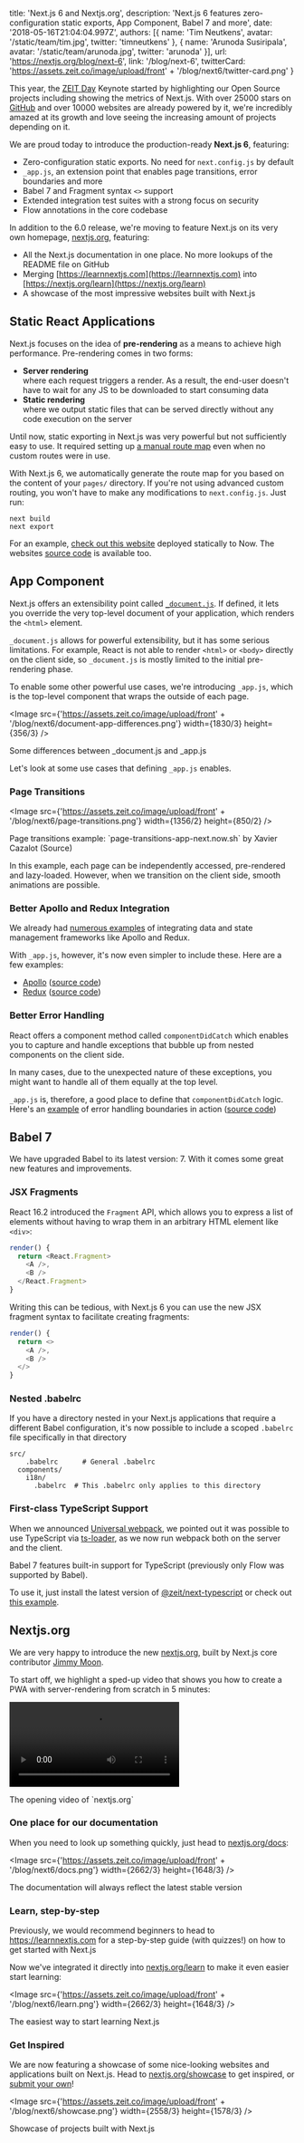 
  title: 'Next.js 6 and Nextjs.org',
  description: 'Next.js 6 features zero-configuration static exports, App Component, Babel 7 and more',
  date: '2018-05-16T21:04:04.997Z',
  authors: [{
    name: 'Tim Neutkens',
    avatar: '/static/team/tim.jpg',
    twitter: 'timneutkens'
  }, {
    name: 'Arunoda Susiripala',
    avatar: '/static/team/arunoda.jpg',
    twitter: 'arunoda'
  }],
  url: 'https://nextjs.org/blog/next-6',
  link: '/blog/next-6',
  twitterCard: 'https://assets.zeit.co/image/upload/front' + '/blog/next6/twitter-card.png'
}



This year, the [ZEIT Day](/day) Keynote started by highlighting our Open Source projects including showing the metrics of Next.js. With over 25000 stars on [GitHub](https://github.com/zeit/next.js) and over 10000 websites are already powered by it, we're incredibly amazed at its growth and love seeing the increasing amount of projects depending on it.

We are proud today to introduce the production-ready **Next.js 6**, featuring:

- Zero-configuration static exports. No need for `next.config.js` by default
- `_app.js`, an extension point that enables page transitions, error boundaries and more
- Babel 7 and Fragment syntax `<>` support
- Extended integration test suites with a strong focus on security
- Flow annotations in the core codebase

In addition to the 6.0 release, we're moving to feature Next.js on its very own homepage, [nextjs.org](https://nextjs.org), featuring:

- All the Next.js documentation in one place. No more lookups of the README file on GitHub
- Merging [https://learnnextjs.com](https://learnnextjs.com) into [https://nextjs.org/learn](https://nextjs.org/learn)
- A showcase of the most impressive websites built with Next.js

## Static React Applications
Next.js focuses on the idea of **pre-rendering** as a means to achieve high performance. Pre-rendering comes in two forms:

- **Server rendering**<br/>where each request triggers a render. As a result, the end-user doesn't have to wait for any JS to be downloaded to start consuming data
- **Static rendering**<br/>where we output static files that can be served directly without any code execution on the server

Until now, static exporting in Next.js was very powerful but not sufficiently easy to use. It required setting up [a manual route map](https://nextjs.org/docs#static-html-export) even when no custom routes were in use.

With Next.js 6, we automatically generate the route map for you based on the content of your `pages/` directory. If you're not using advanced custom routing, you won't have to make any modifications to `next.config.js`. Just run:

```
next build
next export
```

For an example, [check out this website](https://out-khozebgbnl.now.sh/) deployed statically to Now. The websites [source code](https://github.com/zeit/next.js/tree/canary/examples/basic-css) is available too.

## App Component

Next.js offers an extensibility point called [`_document.js`](https://github.com/zeit/next.js#custom-document). If defined, it lets you override the very top-level document of your application, which renders the `<html>` element.

`_document.js` allows for powerful extensibility, but it has some serious limitations. For example, React is not able to render `<html>` or `<body>` directly on the client side, so `_document.js` is mostly limited to the initial pre-rendering phase.

To enable some other powerful use cases, we're introducing `_app.js`, which is the top-level component that wraps the outside of each page.

<Image src={'https://assets.zeit.co/image/upload/front' + '/blog/next6/document-app-differences.png'} width={1830/3} height={356/3} />
<Caption>Some differences between <Caption.Code>_document.js</Caption.Code> and <Caption.Code>_app.js</Caption.Code></Caption>

Let's look at some use cases that defining `_app.js` enables.

### Page Transitions

<Image src={'https://assets.zeit.co/image/upload/front' + '/blog/next6/page-transitions.png'} width={1356/2} height={850/2} />
<Caption>Page transitions example: <GenericLink href="https://page-transitions-app-next.now.sh">`page-transitions-app-next.now.sh`</GenericLink> by <GenericLink href="https://github.com/xavczen">Xavier Cazalot</GenericLink> (<GenericLink href="https://github.com/xavczen/nextjs-page-transitions">Source</GenericLink>)</Caption>

In this example, each page can be independently accessed, pre-rendered and lazy-loaded. However, when we transition on the client side, smooth animations are possible.

### Better Apollo and Redux Integration

We already had [numerous examples](https://github.com/zeit/next.js/tree/canary/examples) of integrating data and state management frameworks like Apollo and Redux.

With `_app.js`, however, it's now even simpler to include these. Here are a few examples:

- [Apollo](https://apollo-app-next.now.sh) ([source code](https://github.com/zeit/next.js/tree/canary/examples/with-apollo))
- [Redux](https://redux-app-next.now.sh) ([source code](https://github.com/zeit/next.js/tree/canary/examples/with-redux))

### Better Error Handling

React offers a component method called `componentDidCatch` which enables you to capture and handle exceptions that bubble up from nested components on the client side.

In many cases, due to the unexpected nature of these exceptions, you might want to handle all of them equally at the top level.

`_app.js` is, therefore, a good place to define that `componentDidCatch` logic. Here's an [example](https://error-app-next.now.sh) of error handling boundaries in action ([source code](https://github.com/zeit/next.js/tree/canary/examples/with-componentdidcatch))

## Babel 7

We have upgraded Babel to its latest version: 7. With it comes some great new features and improvements.

### JSX Fragments

React 16.2 introduced the `Fragment` API, which allows you to express a list of elements without having to wrap them in an arbitrary HTML element like `<div>`:

```javascript
render() {
  return <React.Fragment>
    <A />,
    <B />
  </React.Fragment>
}
```

Writing this can be tedious, with Next.js 6 you can use the new JSX fragment syntax to facilitate creating fragments:

```javascript
render() {
  return <>
    <A />,
    <B />
  </>
}
```

### Nested .babelrc

If you have a directory nested in your Next.js applications that require a different Babel configuration, it's now possible to include a scoped `.babelrc` file specifically in that directory

```
src/
	.babelrc      # General .babelrc
  components/
    i18n/
      .babelrc  # This .babelrc only applies to this directory
```

### First-class TypeScript Support

When we announced [Universal webpack](/blog/next5), we pointed out it was possible to use TypeScript via [ts-loader](https://github.com/TypeStrong/ts-loader), as we now run webpack both on the server and the client.

Babel 7 features built-in support for TypeScript (previously only Flow was supported by Babel).

To use it, just install the latest version of [@zeit/next-typescript](https://github.com/zeit/next-plugins/tree/master/packages/next-typescript/#readme) or check out [this example](https://github.com/zeit/next.js/tree/canary/examples/with-typescript).

## Nextjs.org

We are very happy to introduce the new [nextjs.org](https://nextjs.org), built by Next.js core contributor [Jimmy Moon](https://twitter.com/ragingwind).

To start off, we highlight a sped-up video that shows you how to create a PWA with server-rendering from scratch in 5 minutes:

<Video
  src="https://assets.zeit.co/video/upload/v1526251206/front/blog/next6/hnpwa.mp4"
  width={1220/1.5}
  height={524/1.5}
/>
<Caption>The opening video of <GenericLink href="https://nextjs.org/">`nextjs.org`</GenericLink></Caption>

### One place for our documentation

When you need to look up something quickly, just head to [nextjs.org/docs](https://nextjs.org/docs):

<Image src={'https://assets.zeit.co/image/upload/front' + '/blog/next6/docs.png'} width={2662/3} height={1648/3} />
<Caption>The documentation will always reflect the latest stable version</Caption>

### Learn, step-by-step

Previously, we would recommend beginners to head to https://learnnextjs.com for a step-by-step guide (with quizzes!) on how to get started with Next.js

Now we've integrated it directly into [nextjs.org/learn](https://nextjs.org/learn) to make it even easier start learning:

<Image src={'https://assets.zeit.co/image/upload/front' + '/blog/next6/learn.png'} width={2662/3} height={1648/3} />
<Caption>The easiest way to start learning Next.js</Caption>

### Get Inspired

We are now featuring a showcase of some nice-looking websites and applications built on Next.js. Head to [nextjs.org/showcase](https://nextjs.org/showcase) to get inspired, or [submit your own](https://github.com/zeit/next.js/issues/new?template=4.Nextjs.org_showcase.md)!

<Image src={'https://assets.zeit.co/image/upload/front' + '/blog/next6/showcase.png'} width={2558/3} height={1578/3} />
<Caption>Showcase of projects built with Next.js</Caption>
